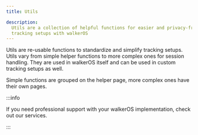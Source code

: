 ```yaml
---
title: Utils

description:
  Utils are a collection of helpful functions for easier and privacy-friendly
  tracking setups with walkerOS
---
```



<PackageLink github="packages/utils" npm="@elbwalker/utils" />

Utils are re-usable functions to standardize and simplify tracking setups. Utils
vary from simple&nbsp;<Link to="/docs/utils/helper">helper</Link> functions to
more complex ones for&nbsp;<Link to="/docs/utils/session">session
handling</Link>. They are used in walkerOS itself and can be used in custom
tracking setups as well.

Simple functions are grouped on
the&nbsp;<Link to="/docs/utils/helper">helper</Link> page, more complex ones
have their own pages.

<DocCardList />

:::info

If you need professional support with your walkerOS implementation, check out
our&nbsp;<Link to="/services">services</Link>.

:::
